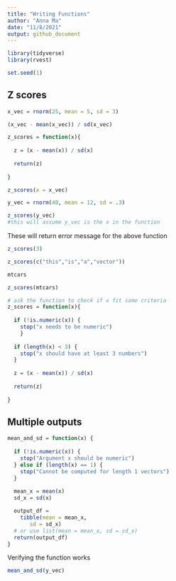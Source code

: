 ```yaml
---
title: "Writing Functions"
author: "Anna Ma"
date: "11/8/2021"
output: github_document
---
```


```r
library(tidyverse)
library(rvest)
```

```r
set.seed(1)
```

## Z scores

```r
x_vec = rnorm(25, mean = 5, sd = 3)

(x_vec - mean(x_vec)) / sd(x_vec)

z_scores = function(x){
  
  z = (x - mean(x)) / sd(x)
  
  return(z)
  
}

z_scores(x = x_vec)

y_vec = rnorm(40, mean = 12, sd = .3)

z_scores(y_vec)
#this will assume y_vec is the x in the function 
```

These will return error message for the above function

```r
z_scores(3)

z_scores(c("this","is","a","vector"))

mtcars

z_scores(mtcars)
```


```r
# ask the function to check if x fit some criteria
z_scores = function(x){
  
  if (!is.numeric(x)) {
    stop("x needs to be numeric") 
    }
  
  if (length(x) < 3) {
    stop("x should have at least 3 numbers")
  }
  
  z = (x - mean(x)) / sd(x)
  
  return(z)
  
}
```

## Multiple outputs

```r
mean_and_sd = function(x) {
  
  if (!is.numeric(x)) {
    stop("Argument x should be numeric")
  } else if (length(x) == 1) {
    stop("Cannot be computed for length 1 vectors")
  }
  
  mean_x = mean(x)
  sd_x = sd(x)

  output_df = 
    tibble(mean = mean_x, 
       sd = sd_x)
  # or use list(mean = mean_x, sd = sd_x)
  return(output_df)
}
```

Verifying the function works

```r
mean_and_sd(y_vec)
```

